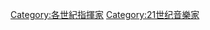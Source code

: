{{Irregular navseasoncats||指揮家|18世紀|19世紀|20世紀|21世紀}}

[[Category:各世紀指揮家|Category:各世紀指揮家]]
[[Category:21世纪音樂家|Category:21世纪音樂家]]